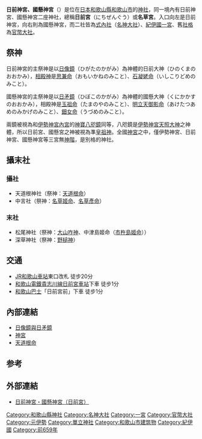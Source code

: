 {{日本神社
| name = 日前神宮、國懸神宮
| img = File:Hinokumajingu Kunikakasujingu 01.JPG
| img_capt = 入口
| image_width = 250px
| nihongo = 日前神宮、國懸神宮
| hiragana = ひのくまじんぐう・くにかかすじんぐう
| romaji = Hinokuma jingū・Kunikakasu jingū
| location = [[和歌山縣|和歌山縣]][[和歌山市|和歌山市]]秋月365
| god = 日前大神（日前神宮）<br />國懸大神（國懸神宮）
| type = [[式內社|式內社]]（[[名神大社|名神大社]]）、[[紀伊國|紀伊國]][[一宮|一宮]]、[[官幣大社|官幣大社]]
| struct = [[入母屋造|入母屋造]]
| open_year = 傳說為[[神武天皇|神武天皇]]2年
| cere_date = 9月26日
|}}
{{右|
[[File:Hinokumajingu_Kunikakasujingu_06.JPG|230px]]
[[File:Hinokumajingu_Kunikakasujingu_10.JPG|230px]]
|}}
'''日前神宮、國懸神宮'''（{{lang|ja|ひのくまじんぐう・くにかかすじんぐう}}）是位在[[日本|日本]][[和歌山縣|和歌山縣]][[和歌山市|和歌山市]]的[[神社|神社]]，同一境內有日前神宮、國懸神宮二座神社，總稱'''日前宮'''（{{ja}}にちぜんぐう）或'''名草宮'''。入口向左是日前神宮，向右則為國懸神宮，而二社皆為[[式內社|式內社]]（[[名神大社|名神大社]]）、[[紀伊國|紀伊國]][[一宮|一宮]]、舊[[社格|社格]]為[[官幣大社|官幣大社]]。

== 祭神 ==
日前神宮的主祭神是以[[日像鏡與日矛鏡|日像鏡]]（{{ja}}ひがたのかがみ）為神體的日前大神（{{ja}}ひのくまのおおかみ），[[相殿|相殿神]]是[[思兼神|思兼命]]（{{ja}}おもいかねのみこと）、[[伊斯許理度賣命|石凝姥命]]（{{ja}}いしこりどめのみこと）。

國懸神宮的主祭神是以[[日像鏡與日矛鏡|日矛鏡]]（{{ja}}ひぼこのかがみ）為神體的國懸大神（{{ja}}くにかかすのおおかみ），相殿神是[[玉祖命|玉祖命]]（{{ja}}たまのやのみこと）、[[明立天御影命|明立天御影命]]（{{ja}}あけたつあめのみかげのみこと）、[[天鈿女命|鈿女命]]（{{ja}}うづめのみこと）。

兩鏡被視為和[[皇大神宮|伊勢神宮內宮]]的[[神寶|神寶]][[八咫鏡|八咫鏡]]同等，八咫鏡是[[伊勢神宮|伊勢神宮]][[天照大神|天照大神]]之神體，所以日前宮、國懸宮之神被視為準[[皇祖神|皇祖神]]。全國[[神宮|神宮]]之中，僅伊勢神宮、日前神宮、國懸神宮等三宮無[[神階|神階]]，是別格的神社。

== 攝末社 ==
=== 攝社 ===
* 天道根神社（祭神：[[天道根命|天道根命]]）
* 中言社（祭神：[[名草戶畔|名草姬命]]、[[名草彥命|名草彥命]]）

=== 末社 ===
* 松尾神社（祭神：[[大山咋神|大山咋神]]、中津島姬命（[[市寸島比賣命|市杵島姬命]]））
* 深草神社（祭神：[[野槌神|野槌神]]）

== 交通 ==
* [[西日本旅客鐵道|JR]][[和歌山車站|和歌山車站]]東口改札 徒步20分
* [[和歌山電鐵貴志川線|和歌山電鐵貴志川線]][[日前宮車站|日前宮車站]]下車 徒步1分
* [[和歌山巴士|和歌山巴士]]「日前宮前」下車 徒步1分

== 內部連結 ==
* [[日像鏡與日矛鏡|日像鏡與日矛鏡]]
* [[神宮|神宮]]
* [[天道根命|天道根命]]

==参考==
{{reflist}}

== 外部連結 ==
{{Commonscat|Hinokuma-jingu Kunikakasu-jingu|日前神宮・國懸神宮}}
* {{ja}}[https://web.archive.org/web/20111014205125/http://www10.ocn.ne.jp/~hinokuma/ 日前神宮・國懸神宮（日前宮）]

{{一宮}}
{{近代社格制度}}

[[Category:和歌山縣神社|Category:和歌山縣神社]]
[[Category:名神大社|Category:名神大社]]
[[Category:一宮|Category:一宮]]
[[Category:官幣大社|Category:官幣大社]]
[[Category:元伊勢|Category:元伊勢]]
[[Category:單立神社|Category:單立神社]]
[[Category:和歌山市建筑物|Category:和歌山市建筑物]]
[[Category:紀伊國|Category:紀伊國]]
[[Category:前659年|Category:前659年]]